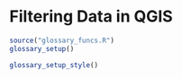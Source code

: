 # Filtering Data in QGIS
```r
source("glossary_funcs.R")
glossary_setup()
```

```r
glossary_setup_style()
```
